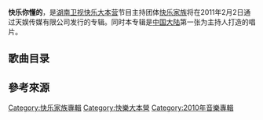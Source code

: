 {{Unreferenced|time=2020-05-16T09:53:28+00:00}}
{{Infobox album  <!-- See Wikipedia:WikiProject_Albums -->
| Name        = 快乐你懂的
| Type        = [[錄音室專輯|錄音室專輯]]
| Artist      = [[快乐家族|快乐家族]]
| Cover       = 
| Released    = 2011年2月2日
| Recorded    = 2010年11月-12月
| Genre       = 
| Length      = 
| Label       = 天娱传媒有限公司
| Producer    = 
| Reviews     =
| Last album  = 
| This album  = 
| Misc =
}}

'''快乐你懂的'''，是[[湖南卫视|湖南卫视]][[快乐大本营|快乐大本营]]节目主持团体[[快乐家族|快乐家族]]将在2011年2月2日通过天娱传媒有限公司发行的专辑。同时本专辑是[[中国大陆|中国大陆]]第一张为主持人打造的唱片。

== 歌曲目录 ==

{{tracklist
| title1          = 快乐你懂的<small>[[快乐大本营|快乐大本营]]开场曲</small>
| writer1         = [[快乐家族|快乐家族]]
| length1         =
| title2          = 绽放的微笑 <small>[[快乐大本营|快乐大本营]]结束曲</small>
| writer2         = [[快乐家族|快乐家族]]
| length2         =
| title3          = 傻傻爱
| writer3         = [[谢娜|谢娜]]
| length3         =
| title4          = 以爱之名
| writer4         = [[李维嘉|李维嘉]]
| length4         =
| title5          = 白日梦
| writer5         = [[吴昕|吴昕]]
| length5         =
| title6          = 男人婆
| writer6         = [[杜海涛|杜海涛]]
| length6         =
| title7          = 思念的距离
| writer7         = [[何炅|何炅]]
| length7         =
| title8          = 为你歌唱
| writer8         = [[谢娜|谢娜]]、[[吴昕|吴昕]]
| length8         =
| title9          = 我的爱坏坏
| writer9         = [[何炅|何炅]]、[[李维嘉|李维嘉]]、[[杜海涛|杜海涛]]
| length9         =
| title10         = 啦啦歌
| writer10        = [[快乐家族|快乐家族]]
| length10        =
|}}

==參考來源==
{{reflist}}

[[Category:快乐家族專輯|Category:快乐家族專輯]]
[[Category:快樂大本營|Category:快樂大本營]]
[[Category:2010年音樂專輯|Category:2010年音樂專輯]]
